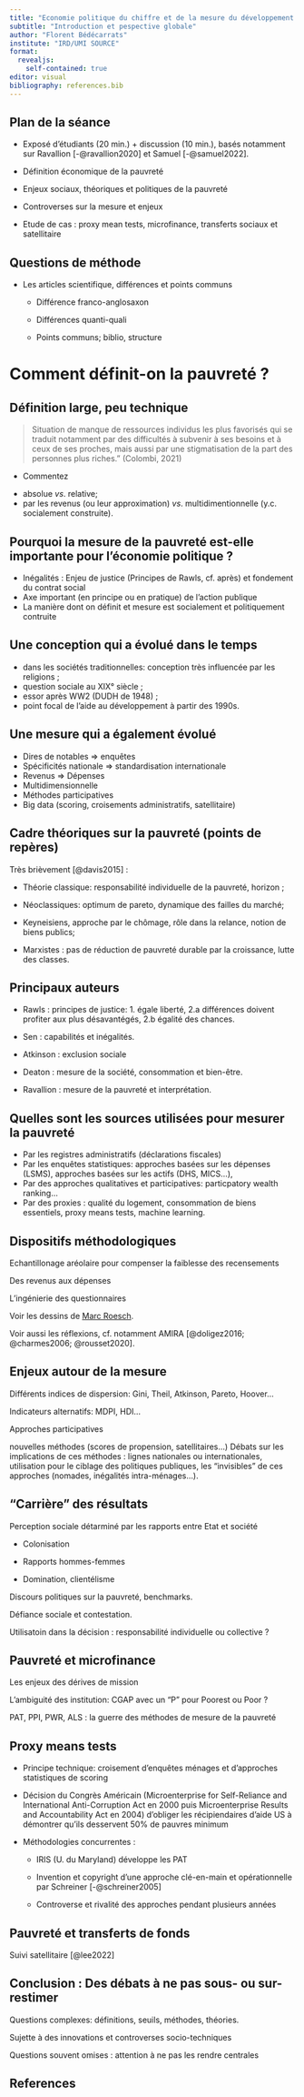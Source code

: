 ```yaml
---
title: "Economie politique du chiffre et de la mesure du développement durable"
subtitle: "Introduction et pespective globale"
author: "Florent Bédécarrats"
institute: "IRD/UMI SOURCE"
format: 
  revealjs:
    self-contained: true
editor: visual
bibliography: references.bib
---
```


## Plan de la séance

-   Exposé d'étudiants (20 min.) + discussion (10 min.), basés notamment sur Ravallion [-@ravallion2020] et Samuel [-@samuel2022].

-   Définition économique de la pauvreté

-   Enjeux sociaux, théoriques et politiques de la pauvreté

-   Controverses sur la mesure et enjeux

-   Etude de cas : proxy mean tests, microfinance, transferts sociaux et satellitaire

## Questions de méthode

-   Les articles scientifique, différences et points communs

    -   Différence franco-anglosaxon

    -   Différences quanti-quali

    -   Points communs; biblio, structure

# Comment définit-on la pauvreté ?

## Définition large, peu technique

> Situation de manque de ressources individus les plus favorisés qui se traduit notamment par des difficultés à subvenir à ses besoins et à ceux de ses proches, mais aussi par une stigmatisation de la part des personnes plus riches." (Colombi, 2021)

-   Commentez

::: incremental
-   absolue *vs*. relative;
-   par les revenus (ou leur approximation) *vs*. multidimentionnelle (y.c. socialement construite).
:::

## Pourquoi la mesure de la pauvreté est-elle importante pour l'économie politique ?

::: incremental
-   Inégalités : Enjeu de justice (Principes de Rawls, cf. après) et fondement du contrat social
-   Axe important (en principe ou en pratique) de l'action publique
-   La manière dont on définit et mesure est socialement et politiquement contruite
:::

## Une conception qui a évolué dans le temps

-   dans les sociétés traditionnelles: conception très influencée par les religions ;
-   question sociale au XIX° siècle ;
-   essor après WW2 (DUDH de 1948) ;
-   point focal de l'aide au développement à partir des 1990s.

## Une mesure qui a également évolué

-   Dires de notables =\> enquêtes
-   Spécificités nationale =\> standardisation internationale
-   Revenus =\> Dépenses
-   Multidimensionnelle
-   Méthodes participatives
-   Big data (scoring, croisements administratifs, satellitaire)

## Cadre théoriques sur la pauvreté (points de repères)

Très brièvement [@davis2015] :

-   Théorie classique: responsabilité individuelle de la pauvreté, horizon ;

-   Néoclassiques: optimum de pareto, dynamique des failles du marché;

-   Keyneisiens, approche par le chômage, rôle dans la relance, notion de biens publics;

-   Marxistes : pas de réduction de pauvreté durable par la croissance, lutte des classes.

## Principaux auteurs

-   Rawls : principes de justice: 1. égale liberté, 2.a différences doivent profiter aux plus désavantégés, 2.b égalité des chances.

-   Sen : capabilités et inégalités.

-   Atkinson : exclusion sociale

-   Deaton : mesure de la société, consommation et bien-être.

-   Ravallion : mesure de la pauvreté et interprétation.

## Quelles sont les sources utilisées pour mesurer la pauvreté

-   Par les registres administratifs (déclarations fiscales)
-   Par les enquêtes statistiques: approches basées sur les dépenses (LSMS), approches basées sur les actifs (DHS, MICS...),
-   Par des approches qualitatives et participatives: particpatory wealth ranking...
-   Par des proxies : qualité du logement, consommation de biens essentiels, proxy means tests, machine learning.

## Dispositifs méthodologiques

Echantillonage aréolaire pour compenser la faiblesse des recensements

Des revenus aux dépenses

L'ingénierie des questionnaires

Voir les dessins de [Marc Roesch](https://marc-roesch.pagesperso-orange.fr/enquetes/enquete-1.html).

Voir aussi les réflexions, cf. notamment AMIRA [@doligez2016; @charmes2006; @rousset2020].

## Enjeux autour de la mesure

Différents indices de dispersion: Gini, Theil, Atkinson, Pareto, Hoover...

Indicateurs alternatifs: MDPI, HDI...

Approches participatives

nouvelles méthodes (scores de propension, satellitaires...) Débats sur les implications de ces méthodes : lignes nationales ou internationales, utilisation pour le ciblage des politiques publiques, les "invisibles" de ces approches (nomades, inégalités intra-ménages...).

## "Carrière" des résultats

Perception sociale détarminé par les rapports entre Etat et société

-   Colonisation

-   Rapports hommes-femmes

-   Domination, clientélisme

Discours politiques sur la pauvreté, benchmarks.

Défiance sociale et contestation.

Utilisatoin dans la décision : responsabilité individuelle ou collective ?

## Pauvreté et microfinance

Les enjeux des dérives de mission

L'ambiguité des institution: CGAP avec un "P" pour Poorest ou Poor ?

PAT, PPI, PWR, ALS : la guerre des méthodes de mesure de la pauvreté

## Proxy means tests {.smaller}

-   Principe technique: croisement d'enquêtes ménages et d'approches statistiques de scoring

-   Décision du Congrès Américain (Microenterprise for Self-Reliance and International Anti-Corruption Act en 2000 puis Microenterprise Results and Accountability Act en 2004) d'obliger les récipiendaires d'aide US à démontrer qu'ils desservent 50% de pauvres minimum

-   Méthodologies concurrentes :

    -   IRIS (U. du Maryland) développe les PAT

    -   Invention et copyright d'une approche clé-en-main et opérationnelle par Schreiner [-@schreiner2005]

    -   Controverse et rivalité des approches pendant plusieurs années

## Pauvreté et transferts de fonds

Suivi satellitaire [@lee2022]

## Conclusion : Des débats à ne pas sous- ou sur-restimer

Questions complexes: définitions, seuils, méthodes, théories.

Sujette à des innovations et controverses socio-techniques

Questions souvent omises : attention à ne pas les rendre centrales

## References
